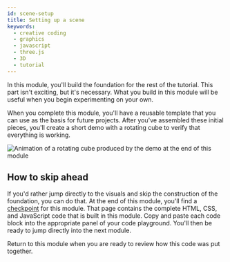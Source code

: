 ```yaml
---
id: scene-setup
title: Setting up a scene
keywords:
  - creative coding
  - graphics
  - javascript
  - three.js
  - 3D
  - tutorial
---
```


In this module, you'll build the foundation for the rest of the tutorial. This part isn't exciting, but it's necessary. What you build in this module will be useful when you begin experimenting on your own.

When you complete this module, you'll have a reusable template that you can use as the basis for future projects. After you've assembled these initial pieces, you'll create a short demo with a rotating cube to verify that everything is working.

![Animation of a rotating cube produced by the demo at the end of this module](assets/scene-setup-demo.gif "This module's demo")

## How to skip ahead

If you'd rather jump directly to the visuals and skip the construction of the foundation, you can do that. At the end of this module, you'll find a [checkpoint](scene-setup/checkpoint) for this module. That page contains the complete HTML, CSS, and JavaScript code that is built in this module. Copy and paste each code block into the appropriate panel of your code playground. You'll then be ready to jump directly into the next module.

Return to this module when you are ready to review how this code was put together.

